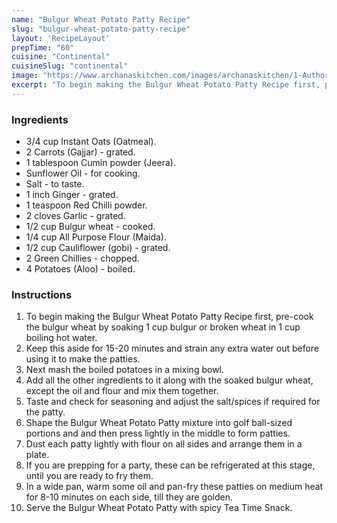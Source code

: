 ---
name: "Bulgur Wheat Potato Patty Recipe"
slug: "bulgur-wheat-potato-patty-recipe"
layout: 'RecipeLayout'
prepTime: "60"
cuisine: "Continental"
cuisineSlug: "continental"
image: "https://www.archanaskitchen.com/images/archanaskitchen/1-Author/Richa_Gupta/Bulgur_Potato_Patties.jpg"
excerpt: "To begin making the Bulgur Wheat Potato Patty Recipe first, pre-cook the bulgur wheat by soaking 1 cup bulgur or broken wheat in 1 cup boiling hot water"
---

### Ingredients

- 3/4 cup Instant Oats (Oatmeal).
- 2 Carrots (Gajjar) - grated.
- 1 tablespoon Cumin powder (Jeera).
- Sunflower Oil - for cooking.
- Salt - to taste.
- 1 inch Ginger - grated.
- 1 teaspoon Red Chilli powder.
- 2 cloves Garlic - grated.
- 1/2 cup Bulgur wheat - cooked.
- 1/4 cup All Purpose Flour (Maida).
- 1/2 cup Cauliflower (gobi) - grated.
- 2 Green Chillies - chopped.
- 4 Potatoes (Aloo) - boiled.

### Instructions

1. To begin making the Bulgur Wheat Potato Patty Recipe first, pre-cook the bulgur wheat by soaking 1 cup bulgur or broken wheat in 1 cup boiling hot water.
1. Keep this aside for 15-20 minutes and strain any extra water out before using it to make the patties.
1. Next mash the boiled potatoes in a mixing bowl.
1. Add all the other ingredients to it along with the soaked bulgur wheat, except the oil and flour and mix them together.
1. Taste and check for seasoning and adjust the salt/spices if required for the patty.
1. Shape the Bulgur Wheat Potato Patty mixture into golf ball-sized portions and and then press lightly in the middle to form patties.
1. Dust each patty lightly with flour on all sides and arrange them in a plate.
1. If you are prepping for a party, these can be refrigerated at this stage, until you are ready to fry them.
1. In a wide pan, warm some oil and pan-fry these patties on medium heat for 8-10 minutes on each side, till they are golden.
1. Serve the Bulgur Wheat Potato Patty with spicy Tea Time Snack.
